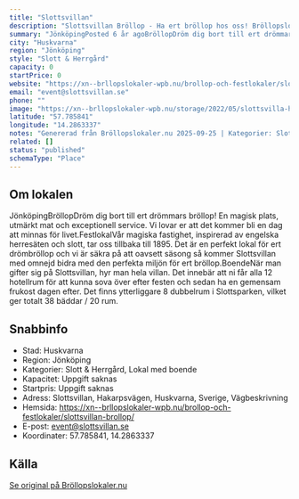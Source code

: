 ```yaml
---
title: "Slottsvillan"
description: "Slottsvillan Bröllop - Ha ert bröllop hos oss! Bröllopslokal Huskvarna. Skicka gärna en förfrågan så hjälper vi Er!"
summary: "JönköpingPosted 6 år agoBröllopDröm dig bort till ert drömmars bröllop! En magisk plats, utmärkt mat och exceptionell service. Vi lovar er att det kommer bli en dag att minnas för livet.FestlokalVår…"
city: "Huskvarna"
region: "Jönköping"
style: "Slott & Herrgård"
capacity: 0
startPrice: 0
website: "https://xn--brllopslokaler-wpb.nu/brollop-och-festlokaler/slottsvillan-brollop/"
email: "event@slottsvillan.se"
phone: ""
image: "https://xn--brllopslokaler-wpb.nu/storage/2022/05/slottsvilla-huskvarna-festlokal-i-jonkoping-1.webp"
latitude: "57.785841"
longitude: "14.2863337"
notes: "Genererad från Bröllopslokaler.nu 2025-09-25 | Kategorier: Slott & Herrgård, Lokal med boende"
related: []
status: "published"
schemaType: "Place"
---
```


## Om lokalen

JönköpingBröllopDröm dig bort till ert drömmars bröllop! En magisk plats, utmärkt mat och exceptionell service. Vi lovar er att det kommer bli en dag att minnas för livet.FestlokalVår magiska fastighet, inspirerad av engelska herresäten och slott, tar oss tillbaka till 1895. Det är en perfekt lokal för ert drömbröllop och vi är säkra på att oavsett säsong så kommer Slottsvillan med omnejd bidra med den perfekta miljön för ert bröllop.BoendeNär man gifter sig på Slottsvillan, hyr man hela villan. Det innebär att ni får alla 12 hotellrum för att kunna sova över efter festen och sedan ha en gemensam frukost dagen efter. Det finns ytterliggare 8 dubbelrum i Slottsparken, vilket ger totalt 38 bäddar / 20 rum.

## Snabbinfo

- Stad: Huskvarna
- Region: Jönköping
- Kategorier: Slott & Herrgård, Lokal med boende
- Kapacitet: Uppgift saknas
- Startpris: Uppgift saknas
- Adress: Slottsvillan, Hakarpsvägen, Huskvarna, Sverige, Vägbeskrivning
- Hemsida: https://xn--brllopslokaler-wpb.nu/brollop-och-festlokaler/slottsvillan-brollop/
- E-post: event@slottsvillan.se
- Koordinater: 57.785841, 14.2863337

## Källa

[Se original på Bröllopslokaler.nu](https://xn--brllopslokaler-wpb.nu/brollop-och-festlokaler/slottsvillan-brollop/)
